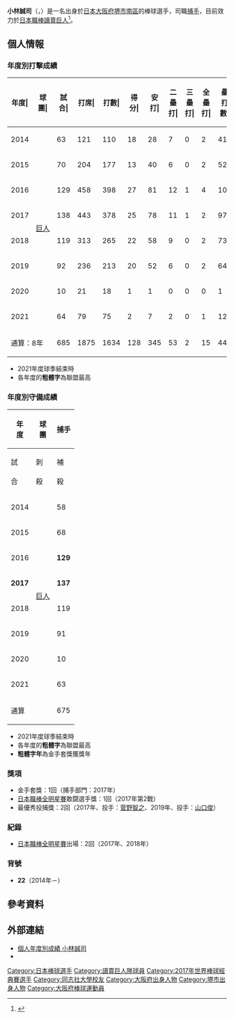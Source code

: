 {{Infobox NPB player|
|name=小林誠司|
|image=Giants kobahashi222.JPG|
|width=300|
|position=捕手|
|team=讀賣巨人|
|number=22|
|bats=右|
|throws=右|
|birthdate={{birth_date_and_age|1989|6|7|mf=y}}|
|birthplace={{JPN}}[[大阪府|大阪府]][[堺市|堺市]][[南區_(堺市)|南區]]|
|debutdate=3月28日
|debutyear=2014年
|debutteam=讀賣巨人
|statyear=2021年球季
|stat1label=打擊率
|stat1value=0.211
|stat2label=全壘打
|stat2value=15
|stat3label=打點
|stat3value=137
|stat4label=盜壘
|stat4value=8
|teams=<nowiki></nowiki>
* [[廣陵高等學校|廣陵高等學校]]
* [[同志社大學|同志社大學]]
* [[日本生命保險|日本生命]]
* [[讀賣巨人|讀賣巨人]]（2014年－）
|medaltemplates=
{{MedalSport|男子[[棒球|棒球]]}}
{{MedalCountry|{{JPN}}}}
{{MedalCompetition|[[世界棒球經典賽|世界棒球經典賽]]}}
{{MedalBronze|[[2017年世界棒球經典賽|2017年 洛杉磯]]|隊際}}
{{MedalCompetition|[[世界棒球12強賽|世界棒球12強賽]]}}
{{MedalGold|[[2019年世界棒球12強賽|2019年 東京]]|隊際}}
}}
{{Japanese|japanese=小林 誠司|kana=こばやし せいじ|romaji=Kobayashi Seiji}}
'''小林誠司'''（{{jpn|j=小林 誠司|hg=こばやし せいじ|rm=Kobayashi Seiji}}，{{bd|1989年|6月7日|catIdx=Kobayashi, Seiji}}）是一名出身於[[日本|日本]][[大阪府|大阪府]][[堺市|堺市]][[南區_(堺市)|南區]]的棒球選手，司職[[捕手|捕手]]，目前效力於[[日本職棒|日本職棒]][[讀賣巨人|讀賣巨人]]<ref>{{cite web |url=https://www.nikkansports.com/baseball/news/201912090000542.html |title=巨人小林「考えていない」ＦＡ封印で正捕手目指す |publisher=[[日刊體育|日刊體育]] |date=2019-12-09 |accessdate=2020-06-01 |language=ja |archive-date=2019-12-25 |archive-url=https://web.archive.org/web/20191225195913/https://www.nikkansports.com/baseball/news/201912090000542.html |dead-url=no }}</ref>。

== 個人情報 ==
=== 年度別打擊成績 ===
{| class="wikitable" style="text-align:right; font-size:small"
|-bgcolor="#efefef"
!年度|!!球團|!!試合|!!打席|!!打數|!!得分|!!安打|!!二<br>壘<br>打|!!三<br>壘<br>打|!!全<br>壘<br>打|!!壘<br>打<br>數|!!打點|!!盜壘|!!盜<br>壘<br>刺|!!觸擊|!!犧<br>牲<br>打|!!保送|!!敬遠|!!觸身|!!三振|!!雙殺|!!打<br>擊<br>率|!!上<br>壘<br>率|!!長<br>打<br>率|!!OPS
|-
|style="text-align:center;"|2014
|rowspan="8" style="text-align:center; white-space:nowrap;"|[[讀賣巨人|巨人]]
|63||121||110||18||28||7||0||2||41||14||0||0||3||0||4||0||4||26||4||.255||.305||.373||.678
|-
|style="text-align:center;"|2015
|70||204||177||13||40||6||0||2||52||13||2||0||5||0||19||1||3||39||6||.226||.312||.294||.606
|-
|style="text-align:center;"|2016
|129||458||398||27||81||12||1||4||107||35||2||1||19||1||36||'''5'''||4||76||10||.204||.276||.269||.545
|-
|style="text-align:center;"|2017
|138||443||378||25||78||11||1||2||97||27||2||0||19||3||41||'''4'''||2||64||12||.206||.285||.257||.542
|-
|style="text-align:center;"|2018
|119||313||265||22||58||9||0||2||73||26||0||0||16||1||27||5||4||58||8||.219||.300||.275||.575
|-
|style="text-align:center;"|2019
|92||236||213||20||52||6||0||2||64||19||1||0||11||1||7||0||4||48||12||.244||.280||.300||.580
|-
|style="text-align:center;"|2020
|10||21||18||1||1||0||0||0||1||0||0||0||1||0||0||0||2||4||0||.056||.150||.056||.206
|-
|style="text-align:center;"|2021
|64||79||75||2||7||2||0||1||12||3||1||0||2||0||1||0||1||24||2||.093||.117||.160||.277
|-
!colspan="2"|通算：8年
|685||1875||1634||128||345||53||2||15||447||137||8||1||76||6||135||15||24||339||54||.211||.280||.274||.554
|}
* 2021年度球季結束時
* 各年度的'''粗體字'''為聯盟最高

=== 年度別守備成績 ===
{| class="wikitable" style="text-align: right; font-size: small;"
!rowspan="2"|年<br />度!!rowspan="2"|球<br />團!!colspan="11"|捕手
|-style="line-height:1.25em; text-align:center;"
!試<br /><br />合!!刺<br /><br />殺!!補<br /><br />殺!!失<br /><br />誤!!雙<br /><br />殺!!守<br />備<br />率!!捕<br /><br />逸!!企<br />圖<br />數!!被<br />盜<br />壘!!盜<br />壘<br />刺!!阻<br />殺<br />率
|-
|style="text-align:center;"|2014
|rowspan="8" style="text-align:center; white-space:nowrap;"|[[讀賣巨人|巨人]]
|58||244||21||3||2||.989||2||12||7||5||.417
|-
|style="text-align:center;"|2015
|68||407||57||2||6||.996||3||32||18||14||.438
|-
|style="text-align:center;"|2016
|'''129'''||'''969'''||'''93'''||6||'''15'''||.994||4||73||47||'''26'''||'''.356'''
|-
|style="text-align:center;"|'''2017'''
|'''137'''||'''960'''||'''86'''||'''5'''||11||.995||2||50||31||19||'''.380'''
|-
|style="text-align:center;"|2018
|119||659||72||5||5||.993||4||41||27||14||'''.341'''
|-
|style="text-align:center;"|2019
|91||520||73||3||4||.995||3||31||18||13||'''.419'''
|-
|style="text-align:center;"|2020
|10||33||3||1||0||.973||1||3||2||1||.333
|-
|style="text-align:center;"|2021
|63||258||20||1||1||.996||3||13||8||5||.385
|-
!colspan="2"|通算
|675||4050||425||26||44||.994||22||255||158||97||.380
|}
* 2021年度球季結束時
* 各年度的'''粗體字'''為聯盟最高
* '''粗體字年'''為金手套獎獲獎年

=== 獎項 ===
* 金手套獎：1回（捕手部門：2017年）
* [[日本職棒全明星賽|日本職棒全明星賽]]敢闘選手獎：1回（2017年第2戰）
* 最優秀投捕獎：2回（2017年、投手：[[菅野智之|菅野智之]]、2019年、投手：[[山口俊|山口俊]]）

=== 紀錄 ===
* [[日本職棒全明星賽|日本職棒全明星賽]]出場：2回（2017年、2018年）

=== 背號 ===
* '''22'''（2014年－）

== 參考資料 ==
{{reflist}}

== 外部連結 ==
* [http://npb.jp/bis/players/91795139.html 個人年度別成績 小林誠司] {{Wayback|url=http://npb.jp/bis/players/91795139.html |date=20210313221943 }} {{ja icon}}
* {{Baseballstats|brm=kobaya001sei}}

{{讀賣巨人球團球員名單}}
{{2017年第四屆世界棒球經典賽日本成棒代表隊}}
{{2019年世界棒球12強賽日本成棒代表隊}}
{{DEFAULTSORT:Kobayashi, Seiji}}
[[Category:日本棒球選手|Category:日本棒球選手]]
[[Category:讀賣巨人隊球員|Category:讀賣巨人隊球員]]
[[Category:2017年世界棒球經典賽選手|Category:2017年世界棒球經典賽選手]]
[[Category:同志社大學校友|Category:同志社大學校友]]
[[Category:大阪府出身人物|Category:大阪府出身人物]]
[[Category:堺市出身人物|Category:堺市出身人物]]
[[Category:大阪府棒球運動員|Category:大阪府棒球運動員]]